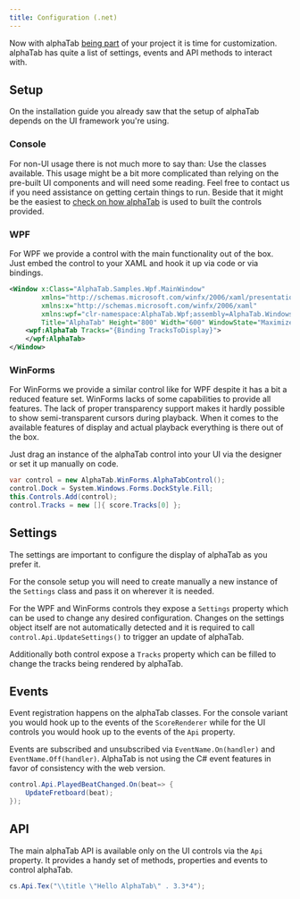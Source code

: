 ```yaml
---
title: Configuration (.net)
---
```


Now with alphaTab [being part](/docs/getting-started/installation-net) of your project it is time for customization.
alphaTab has quite a list of settings, events and API methods to interact with.

## Setup

On the installation guide you already saw that the setup of alphaTab depends on the UI framework you're using. 

### Console 

For non-UI usage there is not much more to say than: Use the classes available. This usage might be a bit more complicated
than relying on the pre-built UI components and will need some reading. Feel free to contact us if you need assistance on 
getting certain things to run. Beside that it might be the easiest to [check on how alphaTab](https://github.com/CoderLine/alphaTab/tree/develop/src.csharp) is used to built the controls provided. 

### WPF

For WPF we provide a control with the main functionality out of the box. Just embed the control to your XAML and hook it up
via code or via bindings. 

```xml
<Window x:Class="AlphaTab.Samples.Wpf.MainWindow"
        xmlns="http://schemas.microsoft.com/winfx/2006/xaml/presentation"
        xmlns:x="http://schemas.microsoft.com/winfx/2006/xaml"
        xmlns:wpf="clr-namespace:AlphaTab.Wpf;assembly=AlphaTab.Windows"
        Title="AlphaTab" Height="800" Width="600" WindowState="Maximized">
    <wpf:AlphaTab Tracks="{Binding TracksToDisplay}">
    </wpf:AlphaTab>
</Window>
```

### WinForms

For WinForms we provide a similar control like for WPF despite it has a bit a reduced feature set. 
WinForms lacks of some capabilities to provide all features. The lack of proper transparency support
makes it hardly possible to show semi-transparent cursors during playback. When it comes to the 
available features of display and actual playback everything is there out of the box. 

Just drag an instance of the alphaTab control into your UI via the designer or set it up manually on code. 

```csharp
var control = new AlphaTab.WinForms.AlphaTabControl();
control.Dock = System.Windows.Forms.DockStyle.Fill;
this.Controls.Add(control);
control.Tracks = new []{ score.Tracks[0] };
```

## Settings

The settings are important to configure the display of alphaTab as you prefer it. 

For the console setup you will need to create manually a new instance of the `Settings` class and pass it on wherever it is needed. 

For the WPF and WinForms controls they expose a `Settings` property which can be used to change any desired configuration. 
Changes on the settings object itself are not automatically detected and it is required to call `control.Api.UpdateSettings()` to trigger
an update of alphaTab. 

Additionally both control expose a `Tracks` property which can be filled to change the tracks being rendered by alphaTab. 

## Events

Event registration happens on the alphaTab classes. For the console variant you would hook up to the events 
of the `ScoreRenderer` while for the UI controls you would hook up to the events of the `Api` property. 

Events are subscribed and unsubscribed via `EventName.On(handler)` and `EventName.Off(handler)`. 
AlphaTab is not using the C# event features in favor of consistency with the web version. 

```csharp
control.Api.PlayedBeatChanged.On(beat=> {
    UpdateFretboard(beat);
});
```

## API

The main alphaTab API is available only on the UI controls via the `Api` property. It provides a 
handy set of methods, properties and events to control alphaTab. 

```csharp
cs.Api.Tex("\\title \"Hello AlphaTab\" . 3.3*4");
```